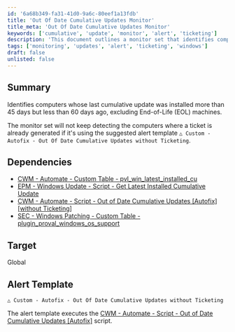 ```yaml
---
id: '6a68b349-fa31-41d0-9a6c-80eef1a13fdb'
title: 'Out Of Date Cumulative Updates Monitor'
title_meta: 'Out Of Date Cumulative Updates Monitor'
keywords: ['cumulative', 'update', 'monitor', 'alert', 'ticketing']
description: 'This document outlines a monitor set that identifies computers with cumulative updates installed between 45 and 60 days ago, excluding End-of-Life machines. It includes dependencies and a custom alert template for efficient tracking and management.'
tags: ['monitoring', 'updates', 'alert', 'ticketing', 'windows']
draft: false
unlisted: false
---
```

## Summary

Identifies computers whose last cumulative update was installed more than 45 days but less than 60 days ago, excluding End-of-Life (EOL) machines.  

The monitor set will not keep detecting the computers where a ticket is already generated if it's using the suggested alert template `△ Custom - Autofix - Out Of Date Cumulative Updates without Ticketing`.

## Dependencies

- [CWM - Automate - Custom Table - pvl_win_latest_installed_cu](https://proval.itglue.com/DOC-5078775-12849460) 
- [EPM - Windows Update - Script - Get Latest Installed Cumulative Update](https://proval.itglue.com/DOC-5078775-12849478) 
- [CWM - Automate - Script - Out of Date Cumulative Updates [Autofix] [without Ticketing]](https://proval.itglue.com/DOC-5078775-16208967) 
- [SEC - Windows Patching - Custom Table - plugin_proval_windows_os_support](https://proval.itglue.com/DOC-5078775-7780690) 

## Target

Global

## Alert Template

`△ Custom - Autofix - Out Of Date Cumulative Updates without Ticketing`

The alert template executes the [CWM - Automate - Script - Out of Date Cumulative Updates [Autofix]](https://proval.itglue.com/DOC-5078775-14790498) script.













